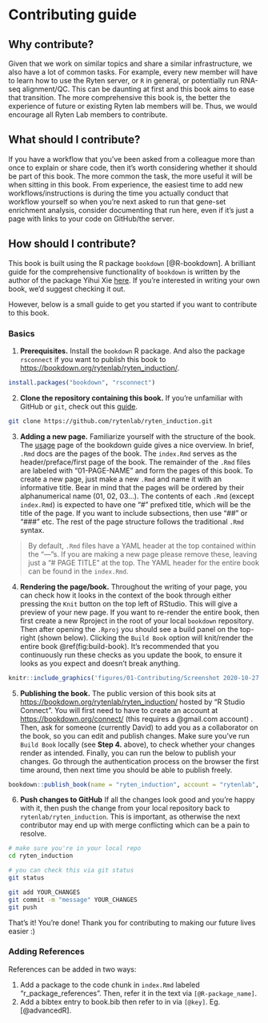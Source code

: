 # Contributing guide {#contribute}

## Why contribute?

Given that we work on similar topics and share a similar infrastructure, we also have a lot of common tasks. For example, every new member will have to learn how to use the Ryten server, or `R` in general, or potentially run RNA-seq alignment/QC. This can be daunting at first and this book aims to ease that transition. The more comprehensive this book is, the better the experience of future or existing Ryten lab members will be. Thus, we would encourage all Ryten Lab members to contribute.

## What should I contribute?

If you have a workflow that you've been asked from a colleague more than once to explain or share code, then it's worth considering whether it should be part of this book. The more common the task, the more useful it will be when sitting in this book. From experience, the easiest time to add new workflows/instructions is during the time you actually conduct that workflow yourself so when you're next asked to run that gene-set enrichment analysis, consider documenting that run here, even if it's just a page with links to your code on GitHub/the server.

## How should I contribute?

This book is built using the R package `bookdown` [@R-bookdown]. A brilliant guide for the comprehensive functionality of `bookdown` is written by the author of the package Yihui Xie [here](https://bookdown.org/yihui/bookdown/). If you're interested in writing your own book, we'd suggest checking it out.

However, below is a small guide to get you started if you want to contribute to this book.

### Basics

1.  **Prerequisites.** Install the `bookdown` R package. And also the package `rsconnect` if you want to publish this book to <https://bookdown.org/rytenlab/ryten_induction/>.

```r
install.packages("bookdown", "rsconnect")
```

2.  **Clone the repository containing this book.** If you're unfamiliar with GitHub or `git`, check out this [guide](https://happygitwithr.com/).

```bash
git clone https://github.com/rytenlab/ryten_induction.git
```

3.  **Adding a new page.** Familiarize yourself with the structure of the book. The [usage](https://bookdown.org/yihui/bookdown/usage.html) page of the bookdown guide gives a nice overview. In brief, `.Rmd` docs are the pages of the book. The `index.Rmd` serves as the header/preface/first page of the book. The remainder of the `.Rmd` files are labeled with "01-PAGE-NAME" and form the pages of this book. To create a new page, just make a new `.Rmd` and name it with an informative title. Bear in mind that the pages will be ordered by their alphanumerical name (01, 02, 03...). The contents of each `.Rmd` (except `index.Rmd`) is expected to have one "\#" prefixed title, which will be the title of the page. If you want to include subsections, then use "\#\#" or "\#\#\#" etc. The rest of the page structure follows the traditional `.Rmd` syntax. 

> By default, `.Rmd` files have a YAML header at the top contained within the "---"s. If you are making a new page please remove these, leaving just a "\# PAGE TITLE" at the top. The YAML header for the entire book can be found in the `index.Rmd`.

4.  **Rendering the page/book.** Throughout the writing of your page, you can check how it looks in the context of the book through either pressing the `Knit` button on the top left of RStudio. This will give a preview of your new page. If you want to re-render the entire book, then first create a new Rproject in the root of your local `bookdown` repository. Then after opening the `.Rproj` you should see a build panel on the top-right (shown below). Clicking the `Build Book` option will knit/render the entire book \@ref(fig:build-book). It's recommended that you continuously run these checks as you update the book, to ensure it looks as you expect and doesn't break anything. 

```r
knitr::include_graphics('figures/01-Contributing/Screenshot 2020-10-27 at 12.32.29.png')
```

5.  **Publishing the book.** The public version of this book sits at <https://bookdown.org/rytenlab/ryten_induction/> hosted by "R Studio Connect". You will first need to have to create an account at <https://bookdown.org/connect/> (this requires a \@gmail.com account) . Then, ask for someone (currently David) to add you as a collaborator on the book, so you can edit and publish changes. Make sure you've run `Build Book` locally (see **Step 4.** above), to check whether your changes render as intended. Finally, you can run the below to publish your changes. Go through the authentication process on the browser the first time around, then next time you should be able to publish freely. 

```r
bookdown::publish_book(name = "ryten_induction", account = "rytenlab", render = "local")
```

6. **Push changes to GitHub** If all the changes look good and you're happy with it, then push the change from your local repository back to `rytenlab/ryten_induction`. This is important, as otherwise the next contributor may end up with merge conflicting which can be a pain to resolve. 

```bash
# make sure you're in your local repo
cd ryten_induction

# you can check this via git status
git status

git add YOUR_CHANGES
git commit -m "message" YOUR_CHANGES
git push
```

That's it! You're done! Thank you for contributing to making our future lives easier :) 

### Adding References

References can be added in two ways:

1.  Add a package to the code chunk in `index.Rmd` labeled "r\_package\_references". Then, refer it in the text via `[@R-package_name]`.
2.  Add a bibtex entry to book.bib then refer to in via `[@key]`. Eg. [@advancedR].
